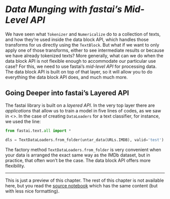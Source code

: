 # *Data Munging with fastai's Mid-Level API*  {#sec-midlevel_data}

We have seen what `Tokenizer` and `Numericalize` do to a collection of texts, and how they're used inside the data block API, which handles those transforms for us directly using the `TextBlock`. But what if we want to only apply one of those transforms, either to see intermediate results or because we have already tokenized texts? More generally, what can we do when the data block API is not flexible enough to accommodate our particular use case? For this, we need to use fastai's *mid-level API* for processing data. The data block API is built on top of that layer, so it will allow you to do everything the data block API does, and much much more.

## Going Deeper into fastai's Layered API

The fastai library is built on a *layered API*. In the very top layer there are *applications* that allow us to train a model in five lines of codes, as we saw in <<chapter_intro>>. In the case of creating `DataLoaders` for a text classifier, for instance, we used the line:

```python
from fastai.text.all import *

dls = TextDataLoaders.from_folder(untar_data(URLs.IMDB), valid='test')
```

The factory method `TextDataLoaders.from_folder` is very convenient when your data is arranged the exact same way as the IMDb dataset, but in practice, that often won't be the case. The data block API offers more flexibility.

---

This is just a preview of this chapter. The rest of this chapter is not available here, but you read the [source notebook](https://github.com/fastai/fastbook/) which has the same content (but with less nice formatting).

